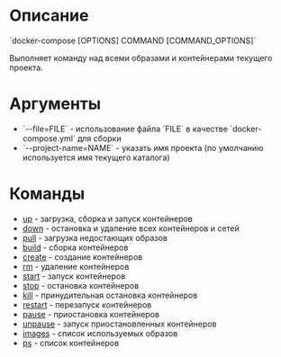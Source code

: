 = Описание =
`docker-compose [OPTIONS] COMMAND [COMMAND_OPTIONS]`

Выполняет команду над всеми образами и контейнерами текущего проекта.

= Аргументы =
* `--file=FILE` - использование файла `FILE` в качестве `docker-compose.yml` для сборки
* `--project-name=NAME` - указать имя проекта (по умолчанию используется имя текущего каталога)

= Команды =
* [[up]] - загрузка, сборка и запуск контейнеров
* [[down]] - остановка и удаление всех контейнеров и сетей
* [[pull]] - загрузка недостающих образов
* [[build]] - сборка контейнеров
* [[create]] - создание контейнеров
* [[rm]] - удаление контейнеров
* [[start]] - запуск контейнеров
* [[stop]] - остановка контейнеров
* [[kill]] - принудительная остановка контейнеров
* [[restart]] - перезапуск контейнеров
* [[pause]] - приостановка контейнеров
* [[unpause]] - запуск приостановленных контейнеров
* [[images]] - список используемых образов
* [[ps]] - список контейнеров
